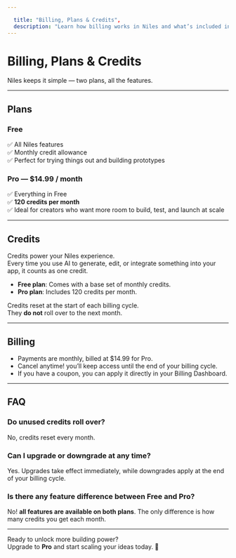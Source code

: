 ```yaml
---

  title: "Billing, Plans & Credits",
  description: "Learn how billing works in Niles and what’s included in Free and Pro.",
---
```


# Billing, Plans & Credits

Niles keeps it simple — two plans, all the features.

---

## Plans

### Free
✅ All Niles features  
✅ Monthly credit allowance  
✅ Perfect for trying things out and building prototypes  

### Pro — **$14.99 / month**
✅ Everything in Free  
✅ **120 credits per month**  
✅ Ideal for creators who want more room to build, test, and launch at scale  

---

## Credits

Credits power your Niles experience.  
Every time you use AI to generate, edit, or integrate something into your app, it counts as one credit.

- **Free plan**: Comes with a base set of monthly credits.  
- **Pro plan**: Includes 120 credits per month.  

Credits reset at the start of each billing cycle.  
They **do not** roll over to the next month.

---

## Billing

- Payments are monthly, billed at $14.99 for Pro.  
- Cancel anytime! you’ll keep access until the end of your billing cycle.  
- If you have a coupon, you can apply it directly in your Billing Dashboard.  

---

## FAQ

### Do unused credits roll over?
No, credits reset every month.

### Can I upgrade or downgrade at any time?
Yes. Upgrades take effect immediately, while downgrades apply at the end of your billing cycle.

### Is there any feature difference between Free and Pro?
No! **all features are available on both plans**. The only difference is how many credits you get each month.

---

Ready to unlock more building power?  
Upgrade to **Pro** and start scaling your ideas today. 🚀
